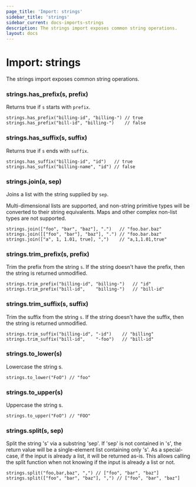 ```yaml
---
page_title: 'Import: strings'
sidebar_title: 'strings'
sidebar_current: docs-imports-strings
description: The strings import exposes common string operations.
layout: docs
---
```


# Import: strings

The strings import exposes common string operations.

### strings.has_prefix(s, prefix)

Returns true if `s` starts with `prefix`.

```sentinel
strings.has_prefix("billing-id", "billing-") // true
strings.has_prefix("bill-id", "billing-")    // false
```

### strings.has_suffix(s, suffix)

Returns true if `s` ends with `suffix`.

```sentinel
strings.has_suffix("billing-id", "id")   // true
strings.has_suffix("billing-name", "id") // false
```

### strings.join(a, sep)

Joins a list with the string supplied by `sep`.

Multi-dimensional lists are supported, and non-string primitive
types will be converted to their string equivalents. Maps and
other complex non-list types are not supported.

```sentinel
strings.join(["foo", "bar", "baz"], ".")   // "foo.bar.baz"
strings.join([["foo", "bar"], "baz"], ".") // "foo.bar.baz"
strings.join(["a", 1, 1.01, true], ",")    // "a,1,1.01,true"
```

### strings.trim_prefix(s, prefix)

Trim the prefix from the string `s`. If the string doesn't have the
prefix, then the string is returned unmodified.

```sentinel
strings.trim_prefix("billing-id", "billing-")   // "id"
strings.trim_prefix("bill-id",    "billing-")   // "bill-id"
```

### strings.trim_suffix(s, suffix)

Trim the suffix from the string `s`. If the string doesn't have the
suffix, then the string is returned unmodified.

```sentinel
strings.trim_suffix("billing-id", "-id")    // "billing"
strings.trim_suffix("bill-id",    "-foo")   // "bill-id"
```

### strings.to_lower(s)

Lowercase the string s.

```sentinel
strings.to_lower("FoO") // "foo"
```

### strings.to_upper(s)

Uppercase the string s.

```sentinel
strings.to_upper("FoO") // "FOO"
```

### strings.split(s, sep)

Split the string 's' via a substring 'sep'. If 'sep' is not contained in
's', the return value will be a single-element list containing only 's'.
As a special-case, if the input is already a list, it will be returned
as-is. This allows calling the split function when not knowing if the input
is already a list or not.

```sentinel
strings.split("foo,bar,baz", ",") // ["foo", "bar", "baz"]
strings.split(["foo", "bar", "baz"], ",") // ["foo", "bar", "baz"]
```
